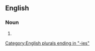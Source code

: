 ==English==

===Noun===
{{head|en|noun plural form}}

# {{plural of|heavy|lang=en}}

[[Category:English plurals ending in "-ies"]]